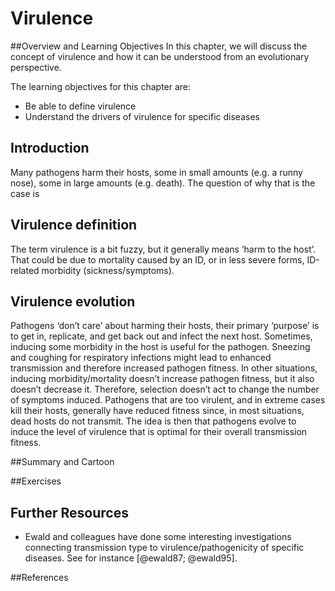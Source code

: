 # Virulence

##Overview and Learning Objectives
In this chapter, we will discuss the concept of virulence and how it can be understood from an evolutionary perspective. 

The learning objectives for this chapter are:

* Be able to define virulence
* Understand the drivers of virulence for specific diseases 



## Introduction
Many pathogens harm their hosts, some in small amounts (e.g. a runny nose), some in large amounts (e.g. death). The question of why that is the case is 


## Virulence definition
The term virulence is a bit fuzzy, but it generally means 'harm to the host'. That could be due to mortality caused by an ID, or in less severe forms, ID-related morbidity (sickness/symptoms).

## Virulence evolution
Pathogens 'don't care' about harming their hosts, their primary 'purpose' is to get in, replicate, and get back out and infect the next host. Sometimes, inducing some morbidity in the host is useful for the pathogen. Sneezing and coughing for respiratory infections might lead to enhanced transmission and therefore increased pathogen fitness. In other situations, inducing morbidity/mortality doesn't increase pathogen fitness, but it also doesn't decrease it. Therefore, selection doesn't act to change the number of symptoms induced. Pathogens that are too virulent, and in extreme cases kill their hosts, generally have reduced fitness since, in most situations, dead hosts do not transmit. The idea is then that pathogens evolve to induce the level of virulence that is optimal for their overall transmission fitness. 



##Summary and Cartoon

##Exercises

## Further Resources
* Ewald and colleagues have done some interesting investigations connecting transmission type to virulence/pathogenicity of specific diseases. See for instance [@ewald87; @ewald95].

##References
